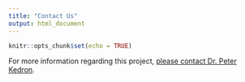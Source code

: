 ```yaml
---
title: "Contact Us"
output: html_document
---
```


```r
knitr::opts_chunk$set(echo = TRUE)
```

For more information regarding this project, [please contact Dr. Peter Kedron](https://sgsup.asu.edu/peter-kedron).

